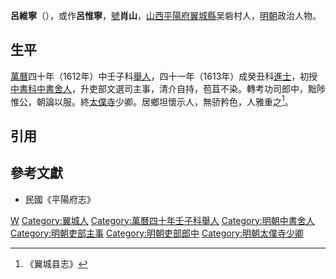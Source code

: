 '''呂維寧'''（{{bd|16世紀||17世紀}}），或作'''呂惟寧'''，[[號|號]]'''肖山'''，[[山西|山西]][[平陽府|平陽府]][[翼城縣|翼城縣]]吴砦村人，[[明朝|明朝]]政治人物。

==生平==
[[萬曆|萬曆]]四十年（1612年）中壬子科[[舉人|舉人]]，四十一年（1613年）成癸丑科[[進士|進士]]，初授[[中書省|中書科]][[中書舍人|中書舍人]]，升吏部文選司主事，清介自持，苞苴不染。轉考功司郎中，黜陟惟公，朝論以服。終[[太僕寺|太僕寺]]少卿。居鄉坦懷示人，無骄矜色，人雅重之<ref>《翼城县志》</ref>。

==引用==
{{reflist}}

==參考文獻==
*民國《平陽府志》

{{萬曆四十一年癸丑科殿試金榜}}
{{明朝官员小作品}}
[[Category:呂姓|W]]
[[Category:翼城人|Category:翼城人]]
[[Category:萬曆四十年壬子科舉人|Category:萬曆四十年壬子科舉人]]
[[Category:明朝中書舍人|Category:明朝中書舍人]]
[[Category:明朝吏部主事|Category:明朝吏部主事]]
[[Category:明朝吏部郎中|Category:明朝吏部郎中]]
[[Category:明朝太僕寺少卿|Category:明朝太僕寺少卿]]